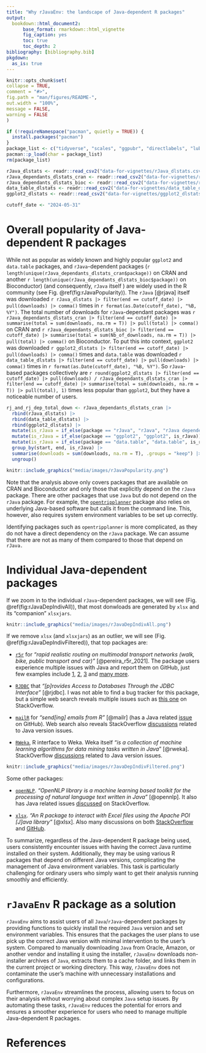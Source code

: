 ```yaml
---
title: "Why rJavaEnv: the landscape of Java-dependent R packages"
output: 
  bookdown::html_document2:
      base_format: rmarkdown::html_vignette
      fig_caption: yes
      toc: true
      toc_depth: 2
bibliography: [bibliography.bib]
pkgdown:
  as_is: true
---
```


```r
knitr::opts_chunk$set(
collapse = TRUE,
comment = "#>",
fig.path = "man/figures/README-",
out.width = "100%",
message = FALSE,
warning = FALSE
)
```

```r
if (!requireNamespace("pacman", quietly = TRUE)) {
  install.packages("pacman")
}
package_list <- c("tidyverse", "scales", "ggpubr", "directlabels", "lubridate", "gghighlight")
pacman::p_load(char = package_list)
rm(package_list)
```

```r
rJava_dlstats <- readr::read_csv2("data-for-vignettes/rJava_dlstats.csv")
rJava_dependants_dlstats_cran <- readr::read_csv2("data-for-vignettes/rJava_dependants_dlstats_cran.csv")
rJava_dependants_dlstats_bioc <- readr::read_csv2("data-for-vignettes/rJava_dependants_dlstats_bioc.csv")
data_table_dlstats <- readr::read_csv2("data-for-vignettes/data_table_dlstats.csv")
ggplot2_dlstats <- readr::read_csv2("data-for-vignettes/ggplot2_dlstats.csv")

cutoff_date <- "2024-05-31"
```

# Overall popularity of Java-dependent R packages

While not as popular as widely known and highly popular `ggplot2` and `data.table` packages, and `rJava`-dependent packages (`r length(unique(rJava_dependants_dlstats_cran$package))` on CRAN and another `r length(unique(rJava_dependants_dlstats_bioc$package))` on Bioconductor) (and consequently, `rJava` itself ) are widely used in the R community (see Fig. \@ref(fig:rJavaPopularity)). The `rJava` [@rjava] itself was downloaded `r rJava_dlstats |> filter(end == cutoff_date) |> pull(downloads) |> comma()` times in `r format(as.Date(cutoff_date), "%B, %Y")`. The total number of downloads for `rJava`-dependant packages was `r rJava_dependants_dlstats_cran |> filter(end == cutoff_date) |> summarise(total = sum(downloads, na.rm = T)) |> pull(total) |> comma()` on CRAN and `r rJava_dependants_dlstats_bioc |> filter(end == cutoff_date) |> summarise(total = sum(Nb_of_downloads, na.rm = T)) |> pull(total) |> comma()` on Bioconductor. To put this into context, `ggplot2` was downloaded `r ggplot2_dlstats |> filter(end == cutoff_date) |> pull(downloads) |> comma()` times and `data.table` was downloaded `r data_table_dlstats |> filter(end == cutoff_date) |> pull(downloads) |> comma()` times in `r format(as.Date(cutoff_date), "%B, %Y")`. So `rJava`-based packages collectively are `r round(ggplot2_dlstats |> filter(end == cutoff_date) |> pull(downloads) / rJava_dependants_dlstats_cran |> filter(end == cutoff_date) |> summarise(total = sum(downloads, na.rm = T)) |> pull(total), 1)` times less popular than `ggplot2`, but they have a noticeable number of users.



```r
rj_and_rj_dep_total_down <- rJava_dependants_dlstats_cran |> 
  rbind(rJava_dlstats) |>
  rbind(data_table_dlstats) |>
  rbind(ggplot2_dlstats) |>
  mutate(is_rJava = if_else(package == "rJava", "rJava", "rJava dependent")) |> 
  mutate(is_rJava = if_else(package == "ggplot2", "ggplot2", is_rJava)) |> 
  mutate(is_rJava = if_else(package == "data.table", "data.table", is_rJava)) |>
  group_by(start, end, is_rJava) |> 
  summarise(downloads = sum(downloads, na.rm = T), .groups = "keep") |>
  ungroup()
```

```r
knitr::include_graphics("media/images/rJavaPopularity.png")
```

Note that the analysis above only covers packages that are available on CRAN and Bioconductor and only those that explicitly depend on the `rJava` package. There are other packages that use `Java` but do not depend on the `rJava` package. For example, the [`opentripplanner`](https://github.com/ropensci/opentripplanner){target="_blank"} package also relies on underlying Java-based software but calls it from the command line. This, however, also requires system environment variables to be set up correctly.

Identifying packages such as `opentripplanner` is more complicated, as they do not have a direct dependency on the `rJava` package. We can assume that there are not as many of them compared to those that depend on `rJava.`


# Individual Java-dependent packages

If we zoom in to the individual `rJava`-dependent packages, we will see (Fig. \@ref(fig:rJavaDepIndivAll)), that most donwloads are generated by `xlsx` and its "companion" `xlsxjars`.

```r
knitr::include_graphics("media/images/rJavaDepIndivAll.png")
```

If we remove `xlsx` (and `xlsxjars`) as an outlier, we will see (Fig. \@ref(fig:rJavaDepIndivFiltered)), that top packages are:

- [`r5r`](https://github.com/ipeaGIT/r5r){target="_blank"} for *"rapid realistic routing on multimodal transport networks (walk, bike, public transport and car)"* [@pereira_r5r_2021]. The package users experience multiple issues with Java and report them on GitHub, just few examples include [1](https://github.com/ipeaGIT/r5r/issues/372){target="_blank"}, [2](https://github.com/ipeaGIT/r5r/issues/374){target="_blank"}, [3](https://github.com/ipeaGIT/r5r/issues/338){target="_blank"} and [many more](https://github.com/ipeaGIT/r5r/issues){target="_blank"}.

- [`RJDBC`](https://www.rforge.net/RJDBC/){target="_blank"} that *"[p]rovides Access to Databases Through the JDBC Interface"* [@rjdbc]. I was not able to find a bug tracker for this package, but a simple web search reveals multiple issues such as [this one](https://stackoverflow.com/questions/45338197/r-cannot-find-java-home-when-using-java-jdk-1-8-rjava-wont-work){target="_blank"} on StackOverflow.

- [`mailR`](https://github.com/rpremrajGit/mailR){target="_blank"} for *"send[ing] emails from R"* [@mailr]  (has a Java related [issue](https://github.com/rpremrajGit/mailR/issues/9){target="_blank"} on GitHub). Web search also reveals StackOverflow [discussions](https://stackoverflow.com/questions/61871960/r-mailr-package-not-loading-java){target="_blank"} related to Java version issues.

 - [`RWeka`](https://doi.org/10.32614/CRAN.package.RWeka){target="_blank"}, R interface to Weka. Weka itself *"is a collection of machine learning algorithms for data mining tasks written in Java*" [@rweka]. StackOverflow [discussions](https://stackoverflow.com/questions/40752070/issues-installing-rweka){target="_blank"} related to Java version issues.



```r
knitr::include_graphics("media/images/rJavaDepIndivFiltered.png")
```

Some other packages:

- [`openNLP`](https://doi.org/10.32614/CRAN.package.openNLP){target="_blank"}. *"OpenNLP library is a machine learning based toolkit for the processing of natural language text written in Java"* [@opennlp]. It also has Java related issues [discussed](https://stackoverflow.com/questions/37014340/installing-r-package-opennlp-in-r){target="_blank"} on StackOverflow.

- [`xlsx`](https://github.com/colearendt/xlsx){target="_blank"}. *"An R package to interact with Excel files using the Apache POI [J]ava library"* [@xlsx]. Also many discussions on both [StackOverflow](https://stackoverflow.com/questions/62012760/r-xlsx-package-can-not-be-used){target="_blank"} and [GitHub](https://github.com/colearendt/xlsx/issues/183){target="_blank"}.


To summarize, regardless of the Java-dependent R package being used, users consistently encounter issues with having the correct Java runtime installed on their system. Additionally, they may be using various R packages that depend on different Java versions, complicating the management of Java environment variables. This task is particularly challenging for ordinary users who simply want to get their analysis running smoothly and efficiently.

# `rJavaEnv` R package as a solution

`rJavaEnv` aims to assist users of all `Java`/`rJava`-dependent packages by providing functions to quickly install the required `Java` version and set environment variables. This ensures that the packages the user plans to use pick up the correct Java version with minimal intervention to the user's system. Compared to manually downloading `Java` from Oracle, Amazon, or another vendor and installing it using the installer, `rJavaEnv` downloads non-installer archives of `Java`, extracts them to a cache folder, and links them in the current project or working directory. This way, `rJavaEnv` does not contaminate the user's machine with unnecessary installations and configurations.

Furthermore, `rJavaEnv` streamlines the process, allowing users to focus on their analysis without worrying about complex `Java` setup issues. By automating these tasks, `rJavaEnv` reduces the potential for errors and ensures a smoother experience for users who need to manage multiple Java-dependent R packages.

# References
